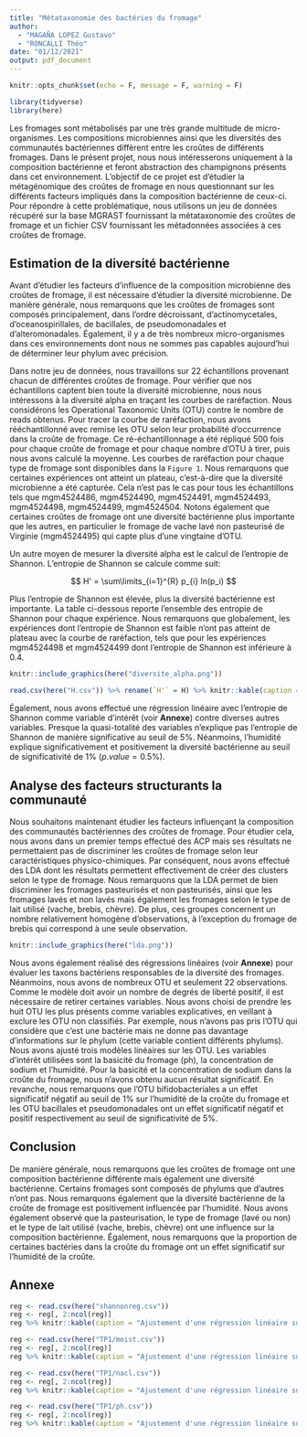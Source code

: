 ```yaml
---
title: "Métataxonomie des bactéries du fromage"
author: 
  - "MAGAÑA LOPEZ Gustavo"
  - "RONCALLI Théo"
date: "01/12/2021"
output: pdf_document
---
```


```r
knitr::opts_chunk$set(echo = F, message = F, warning = F)
```

```r
library(tidyverse)
library(here)
```

Les fromages sont métabolisés par une très grande multitude de micro-organismes. Les compositions microbiennes ainsi que les diversités des communautés bactériennes diffèrent entre les croûtes de différents fromages. Dans le présent projet, nous nous intéresserons uniquement à la composition bactérienne et feront abstraction des champignons présents dans cet environnement. L’objectif de ce projet est d’étudier la métagénomique des croûtes de fromage en nous questionnant sur les différents facteurs impliqués dans la composition bactérienne de ceux-ci. Pour répondre à cette problématique, nous utilisons un jeu de données récupéré sur la base MGRAST fournissant la métataxonomie des croûtes de fromage et un fichier CSV fournissant les métadonnées associées à ces croûtes de fromage.

## Estimation de la diversité bactérienne

Avant d’étudier les facteurs d’influence de la composition microbienne des croûtes de fromage, il est nécessaire d’étudier la diversité microbienne. De manière générale, nous remarquons que les croûtes de fromages sont composés principalement, dans l’ordre décroissant, d’actinomycetales, d’oceanospirillales, de bacillales, de pseudomonadales et d’alteromonadales.  Également, il y a de très nombreux micro-organismes dans ces environnements dont nous ne sommes pas capables aujourd’hui de déterminer leur phylum avec précision.

Dans notre jeu de données, nous travaillons sur 22 échantillons provenant chacun de différentes croûtes de fromage. Pour vérifier que nos échantillons captent bien toute la diversité microbienne, nous nous intéressons à la diversité alpha en traçant les courbes de raréfaction. Nous considérons les Operational Taxonomic Units (OTU) contre le nombre de reads obtenus. Pour tracer la courbe de raréfaction, nous avons rééchantillonné avec remise les OTU selon leur probabilité d'occurrence dans la croûte de fromage. Ce ré-échantillonnage a été répliqué 500 fois pour chaque croûte de fromage et pour chaque nombre d’OTU à tirer, puis nous avons calculé la moyenne. Les courbes de raréfaction pour chaque type de fromage sont disponibles dans la `Figure 1`. Nous remarquons que certaines expériences ont atteint un plateau, c’est-à-dire que la diversité microbienne a été capturée. Cela n’est pas le cas pour tous les échantillons tels que mgm4524486, mgm4524490, mgm4524491, mgm4524493, mgm4524498, mgm4524499, mgm4524504. Notons également que certaines croûtes de fromage ont une diversité bactérienne plus importante que les autres, en particulier le fromage de vache lavé non pasteurisé de Virginie (mgm4524495) qui capte plus d’une vingtaine d’OTU.

Un autre moyen de mesurer la diversité alpha est le calcul de l’entropie de Shannon. L’entropie de Shannon se calcule comme suit:

$$
H' = \sum\limits_{i=1}^{R} p_{i} ln(p_i)
$$


Plus l’entropie de Shannon est élevée, plus la diversité bactérienne est importante. La table ci-dessous reporte l’ensemble des entropie de Shannon pour chaque expérience. Nous remarquons que globalement, les expériences dont l’entropie de Shannon est faible n’ont pas atteint de plateau avec la courbe de raréfaction, tels que pour les expériences mgm4524498 et mgm4524499 dont l’entropie de Shannon est inférieure à $0.4$.
\newpage

```r
knitr::include_graphics(here("diversite_alpha.png"))
```


```r
read.csv(here("H.csv")) %>% rename(`H'` = H) %>% knitr::kable(caption = "Entropie de Shannon")
```

Également, nous avons effectué une régression linéaire avec l’entropie de Shannon comme variable d’intérêt (voir **Annexe**) contre diverses autres variables. Presque la quasi-totalité des variables n’explique pas l’entropie de Shannon de manière significative au seuil de 5%. Néanmoins, l’humidité explique significativement et positivement la diversité bactérienne  au seuil de significativité de $1\%$ ($p.value = 0.5\%$).



\newpage
## Analyse des facteurs structurants la communauté

Nous souhaitons maintenant étudier les facteurs influençant la composition des communautés bactériennes des croûtes de fromage. Pour étudier cela, nous avons dans un premier temps effectué des ACP mais ses résultats ne permettaient pas de discriminer les croûtes de fromage selon leur caractéristiques physico-chimiques. Par conséquent, nous avons effectué des LDA dont les résultats permettent effectivement de créer des clusters selon le type de fromage. Nous remarquons que la LDA permet de bien discriminer les fromages pasteurisés et non pasteurisés, ainsi que les fromages lavés et non lavés mais également les fromages selon le type de lait utilisé (vache, brebis, chèvre). De plus, ces groupes concernent un nombre relativement homogène d’observations, à l’exception du fromage de brebis qui correspond à une seule observation.


```r
knitr::include_graphics(here("lda.png"))
```

Nous avons également réalisé des régressions linéaires (voir **Annexe**) pour évaluer les taxons bactériens responsables de la diversité des fromages. Néanmoins, nous avons de nombreux OTU et seulement 22 observations. Comme le modèle doit avoir un nombre de degrés de liberté positif, il est nécessaire de retirer certaines variables. Nous avons choisi de prendre les huit OTU les plus présents comme variables explicatives, en veillant à exclure les OTU non classifiés. Par exemple, nous n’avons pas pris l’OTU qui considère que c’est une bactérie mais ne donne pas davantage d’informations sur le phylum (cette variable contient différents phylums). Nous avons ajusté trois modèles linéaires sur les OTU. Les variables d’intérêt utilisées sont la basicité du fromage (ph), la concentration de sodium et l’humidité. Pour la basicité et la concentration de sodium dans la croûte du fromage, nous n’avons obtenu aucun résultat significatif. En revanche, nous remarquons que l’OTU bifidobacteriales a un effet significatif négatif au seuil de 1% sur l’humidité de la croûte du fromage et les OTU bacillales et pseudomonadales ont un effet significatif négatif et positif respectivement au seuil de significativité de 5%.


## Conclusion

De manière générale, nous remarquons que les croûtes de fromage ont une composition bactérienne différente mais également une diversité bactérienne. Certains fromages sont composés de phylums que d’autres n’ont pas. Nous remarquons également que la diversité bactérienne de la croûte de fromage est positivement influencée par l’humidité. Nous avons également observé que la pasteurisation, le type de fromage (lavé ou non) et le type de lait utilisé (vache, brebis, chèvre) ont une influence sur la composition bactérienne. Également, nous remarquons que la proportion de certaines bactéries dans la croûte du fromage ont un effet significatif sur l’humidité de la croûte.

\newpage
## Annexe

```r
reg <- read.csv(here("shannonreg.csv"))
reg <- reg[, 2:ncol(reg)]
reg %>% knitr::kable(caption = "Ajustement d'une régression linéaire sur l'entropie de Shannon")
```

```r
reg <- read.csv(here("TP1/moist.csv"))
reg <- reg[, 2:ncol(reg)]
reg %>% knitr::kable(caption = "Ajustement d'une régression linéaire sur l'Humidité")
```

```r
reg <- read.csv(here("TP1/nacl.csv"))
reg <- reg[, 2:ncol(reg)]
reg %>% knitr::kable(caption = "Ajustement d'une régression linéaire sur la concentration de sodium")
```
\newpage
```r
reg <- read.csv(here("TP1/ph.csv"))
reg <- reg[, 2:ncol(reg)]
reg %>% knitr::kable(caption = "Ajustement d'une régression linéaire sur le pH")
```